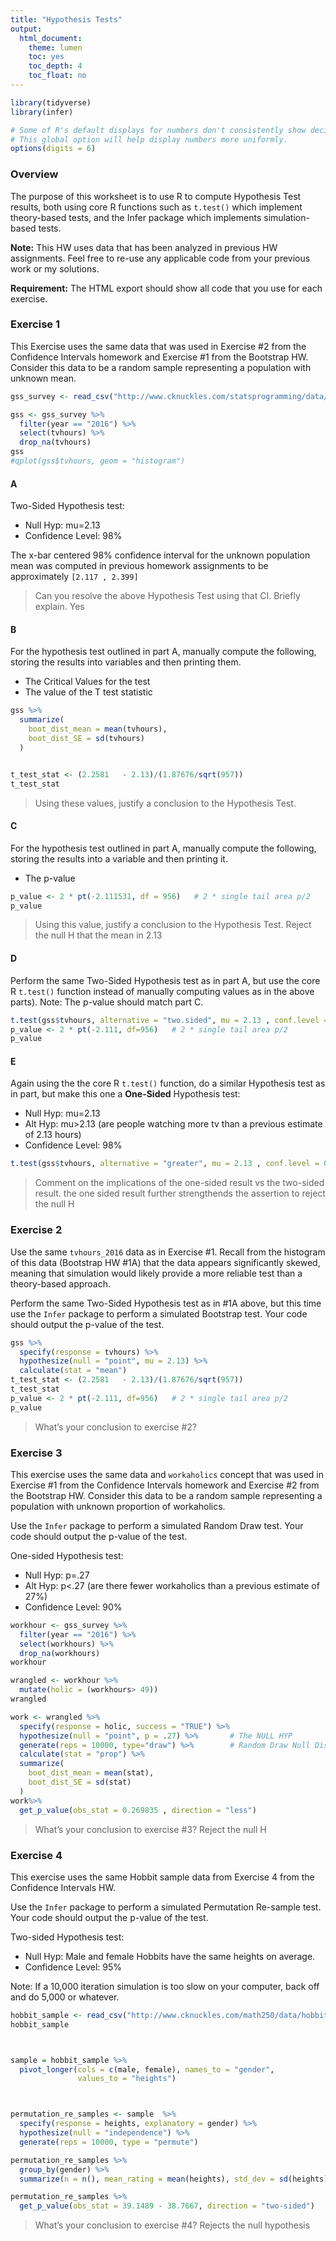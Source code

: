 ```yaml
---
title: "Hypothesis Tests"
output:
  html_document:
    theme: lumen
    toc: yes
    toc_depth: 4
    toc_float: no
---
```


```r
library(tidyverse)
library(infer)

# Some of R's default displays for numbers don't consistently show decimal places.
# This global option will help display numbers more uniformly.
options(digits = 6)
```

### Overview

The purpose of this worksheet is to use R to compute Hypothesis Test results, both using core R functions such as `t.test()` which implement theory-based tests, and the Infer package which implements simulation-based tests. 

**Note:** This HW uses data that has been analyzed in previous HW assignments. Feel free to re-use any applicable code from your previous work or my solutions.  

__Requirement:__ 
The HTML export should show all code that you use for each exercise.  

### Exercise 1

This Exercise uses the same data that was used in Exercise #2 from the Confidence Intervals homework and Exercise #1 from the Bootstrap HW. Consider this data to be a random sample representing a population with unknown mean.

```r
gss_survey <- read_csv("http://www.cknuckles.com/statsprogramming/data/gss_survey_data.csv")

gss <- gss_survey %>%
  filter(year == "2016") %>%
  select(tvhours) %>% 
  drop_na(tvhours)
gss
#qplot(gss$tvhours, geom = "histogram")
```

#### A

Two-Sided Hypothesis test:

- Null Hyp: mu=2.13
- Confidence Level: 98%

The x-bar centered 98% confidence interval for the unknown population mean was computed in previous homework assignments to be approximately `[2.117 , 2.399]`

>
Can you resolve the above Hypothesis Test using that CI. Briefly explain.   Yes

#### B

For the hypothesis test outlined in part A, manually compute the following, storing the results into variables and then printing them.

- The Critical Values for the test
- The value of the T test statistic

```r
gss %>%
  summarize(
    boot_dist_mean = mean(tvhours),
    boot_dist_SE = sd(tvhours) 
  )


t_test_stat <- (2.2581	 - 2.13)/(1.87676/sqrt(957))
t_test_stat


```

>
Using these values, justify a conclusion to the Hypothesis Test. 

#### C

For the hypothesis test outlined in part A, manually compute the following, storing the results into a variable and then printing it.

- The p-value
```r
p_value <- 2 * pt(-2.111531, df = 956)   # 2 * single tail area p/2
p_value

```
>
Using this value, justify a conclusion to the Hypothesis Test. Reject the null H that the mean in 2.13

#### D

Perform the same Two-Sided Hypothesis test as in part A, but use the core R `t.test()` function instead of manually computing values as in the above parts).  Note: The p-value should match part C.

```r
t.test(gss$tvhours, alternative = "two.sided", mu = 2.13 , conf.level = 0.98)
p_value <- 2 * pt(-2.111, df=956)   # 2 * single tail area p/2
p_value
```


#### E

Again using the the core R `t.test()` function, do a similar Hypothesis test as in part, but make this one a **One-Sided** Hypothesis test:

- Null Hyp: mu=2.13
- Alt  Hyp: mu>2.13   (are people watching more tv than a previous estimate of 2.13 hours)
- Confidence Level: 98%

```r
t.test(gss$tvhours, alternative = "greater", mu = 2.13 , conf.level = 0.98)

```

>
Comment on the implications of the one-sided result vs the two-sided result. 
the one sided result further strengthends the assertion to reject the null H

### Exercise 2

Use the same `tvhours_2016` data as in Exercise #1.  Recall from the histogram of this data (Bootstrap HW #1A) that the data appears significantly skewed, meaning that simulation would likely provide a more reliable test than a theory-based approach. 

Perform the same Two-Sided Hypothesis test as in #1A above, but this time use the `Infer` package to perform a simulated Bootstrap test. Your code should output the p-value of the test.


```r
gss %>%
  specify(response = tvhours) %>%
  hypothesize(null = "point", mu = 2.13) %>%
  calculate(stat = "mean")
t_test_stat <- (2.2581	 - 2.13)/(1.87676/sqrt(957))
t_test_stat
p_value <- 2 * pt(-2.111, df=956)   # 2 * single tail area p/2
p_value
```

> 
What's your conclusion to exercise #2?


### Exercise 3

This exercise uses the same data and `workaholics` concept that was used in Exercise #1 from the Confidence Intervals homework and Exercise #2 from the Bootstrap HW. Consider this data to be a random sample representing a population with unknown proportion of workaholics.

Use the `Infer` package to perform a simulated Random Draw test. Your code should output the p-value of the test.

One-sided Hypothesis test:

- Null Hyp: p=.27
- Alt  Hyp: p<.27   (are there fewer workaholics than a previous estimate of 27%)
- Confidence Level: 90%

```r
workhour <- gss_survey %>%
  filter(year == "2016") %>%
  select(workhours) %>%
  drop_na(workhours)
workhour

wrangled <- workhour %>%
  mutate(holic = (workhours> 49))
wrangled

work <- wrangled %>%
  specify(response = holic, success = "TRUE") %>%
  hypothesize(null = "point", p = .27) %>%       # The NULL HYP          
  generate(reps = 10000, type="draw") %>%        # Random Draw Null Distribution
  calculate(stat = "prop") %>%
  summarize(
    boot_dist_mean = mean(stat),
    boot_dist_SE = sd(stat) 
  ) 
work%>%
  get_p_value(obs_stat = 0.269835 , direction = "less")

```

> 
What's your conclusion to exercise #3? Reject the null H


### Exercise 4

This exercise uses the same Hobbit sample data from Exercise 4 from the Confidence Intervals HW.
 
Use the `Infer` package to perform a simulated Permutation Re-sample test. Your code should output the p-value of the test.

Two-sided Hypothesis test:

- Null Hyp: Male and female Hobbits have the same heights on average.
- Confidence Level: 95%

Note: If a 10,000 iteration simulation is too slow on your computer, back off and do 5,000 or whatever. 

```r
hobbit_sample <- read_csv("http://www.cknuckles.com/math250/data/hobbit_sample.csv")
hobbit_sample



sample = hobbit_sample %>%
  pivot_longer(cols = c(male, female), names_to = "gender", 
               values_to = "heights")



permutation_re_samples <- sample  %>%
  specify(response = heights, explanatory = gender) %>%
  hypothesize(null = "independence") %>%
  generate(reps = 10000, type = "permute")

permutation_re_samples %>%
  group_by(gender) %>%
  summarize(n = n(), mean_rating = mean(heights), std_dev = sd(heights))

permutation_re_samples %>%
  get_p_value(obs_stat = 39.1489 - 38.7667, direction = "two-sided")

```

> 
What's your conclusion to exercise #4?  Rejects the null hypothesis



